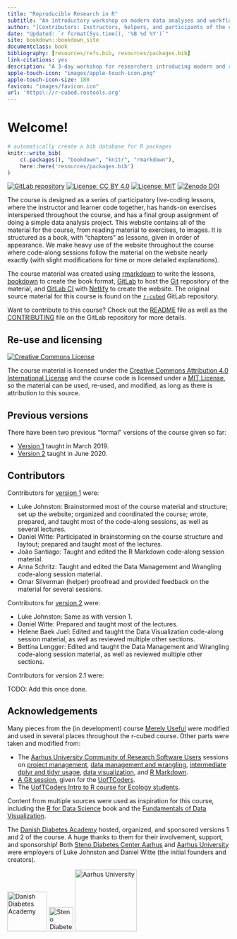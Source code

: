 ```yaml
--- 
title: "Reproducible Research in R"
subtitle: "An introductory workshop on modern data analyses and workflows"
author: "[Contributors: Instructors, helpers, and participants of the course](#contributors)"
date: "Updated: `r format(Sys.time(), '%B %d %Y')`"
site: bookdown::bookdown_site
documentclass: book
bibliography: [resources/refs.bib, resources/packages.bib]
link-citations: yes
description: "A 3-day workshop for researchers introducing modern and reproducible data analysis tools and workflows with R."
apple-touch-icon: "images/apple-touch-icon.png"
apple-touch-icon-size: 180
favicon: "images/favicon.ico"
url: 'https\://r-cubed.rostools.org'
---
```


# Welcome!

```r
# automatically create a bib database for R packages
knitr::write_bib(
    c(.packages(), "bookdown", "knitr", "rmarkdown"),
    here::here('resources/packages.bib')
)
```

[![GitLab repository](https://img.shields.io/badge/Repository-Source%20material-blue?style=flat&logo=gitlab)](https://gitlab.com/rostools/r-cubed)
[![License: CC BY 4.0](https://img.shields.io/badge/License-CC%20BY%204.0-lightgrey.svg)](https://creativecommons.org/licenses/by/4.0/)
[![License: MIT](https://img.shields.io/badge/License-MIT-yellow.svg)](https://opensource.org/licenses/MIT)
[![Zenodo DOI](https://zenodo.org/badge/DOI/10.5281/zenodo.3921894.svg)](https://doi.org/10.5281/zenodo.3921894)

The course is designed as a series of participatory live-coding lessons, where
the instructor and learner code together, has hands-on
exercises interspersed throughout the course, 
and has a final group assignment of doing a simple data analysis project.
This website contains all of the
material for the course, from reading material to exercises, to images. It is
structured as a book, with "chapters" as lessons, given in order of appearance.
We make heavy use of the website throughout the course
where code-along sessions follow the material on the website nearly exactly
(with slight modifications for time or more detailed explanations).

The course material was created using [rmarkdown] to write the lessons,
[bookdown] to create the book format, [GitLab] to host the [Git] 
repository of the material, and [GitLab CI] with [Netlify] to create the website.
The original source material for this course is found on the 
[`r-cubed`] GitLab repository.

[rmarkdown]: https://rmarkdown.rstudio.com/
[bookdown]: https://bookdown.org/yihui/bookdown/
[GitLab]: https://gitlab.com/
[Git]: https://git-scm.com/
[GitLab CI]: https://docs.gitlab.com/ee/ci/
[Netlify]: https://www.netlify.com/
[`r-cubed`]: https://gitlab.com/rostools/r-cubed

Want to contribute to this course? 
Check out the [README] file as well as the [CONTRIBUTING] file
on the GitLab repository for more details.

[README]: https://gitlab.com/rostools/r-cubed/-/blob/master/README.md
[CONTRIBUTING]: https://gitlab.com/rostools/r-cubed/-/blob/master/CONTRIBUTING.md

## Re-use and licensing {#licensing}

<a rel="license" href="http://creativecommons.org/licenses/by/4.0/"><img alt="Creative Commons License" style="border-width:0" src="https://i.creativecommons.org/l/by/4.0/80x15.png" /></a>

The course material is licensed under the
[Creative Commons Attribution 4.0 International License](https://creativecommons.org/licenses/by/4.0/)
and the course code is licensed under a 
[MIT License](https://gitlab.com/rostools/r-cubed/-/blob/master/LICENSE-MIT.md),
so the material can be used, re-used, and modified, 
as long as there is attribution to this source.

## Previous versions

There have been two previous "formal" versions of the course given so far:

- [Version 1](https://v1--dda-rcourse.netlify.app/) taught in March 2019.
- [Version 2](https://r-cubed-v2.rostools.org/) taught in June 2020.

## Contributors {#contributors}

Contributors for [version 1](https://gitlab.com/lwjohnst/dda-rcourse/-/tags/v1.0.0) were:

- Luke Johnston: Brainstormed most of the course material and structure; set up
the website; organized and coordinated the course; wrote, prepared, and taught
most of the code-along sessions, as well as several lectures.
- Daniel Witte: Participated in brainstorming on the course structure and
laytout; prepared and taught most of the lectures.
- João Santiago: Taught and edited the R Markdown code-along session material.
- Anna Schritz: Taught and edited the Data Management and Wrangling code-along
session material.
- Omar Silverman (helper) proofread and provided feedback on the material for several
sessions.

Contributors for [version 2](https://gitlab.com/rostools/r-cubed/-/tags/v2.0) were:

- Luke Johnston: Same as with version 1.
- Daniel Witte: Prepared and taught most of the lectures.
- Helene Baek Juel: Edited and taught the Data Visualization code-along session material,
as well as reviewed multiple other sections.
- Bettina Lengger: Edited and taught the Data Management and Wrangling code-along
session material, as well as reviewed multiple other sections.

Contributors for version 2.1 were:

TODO: Add this once done.

## Acknowledgements

Many pieces from the (in development) course [Merely Useful](https://github.com/merely-useful/merely-useful.github.io)
were modified and used in several places throughout the r-cubed course.
Other parts were taken and modified from:

- The [Aarhus University Community of Research Software Users] sessions on
[project management](https://au-cru.github.io/content/workflow-setup.html),
[data management and wrangling](https://au-cru.github.io/content/intro-dplyr.html),
[intermediate dplyr and tidyr usage](https://au-cru.github.io/site/material/2020-01-17-intermediate-dplyr/),
[data visualization](https://au-cru.github.io/content/intro-ggplot2.html),
and [R Markdown](https://au-cru.github.io/content/intro-rmarkdown.html).
- [A Git session](https://uoftcoders.github.io/studyGroup/lessons/git/intro/lesson/),
given for the [UofTCoders](https://uoftcoders.github.io/studyGroup/).
- The [UofTCoders Intro to R course for Ecology students](https://uoftcoders.github.io/rcourse/).

[Aarhus University Community of Research Software Users]: https://au-cru.github.io/

Content from multiple sources were used as inspiration for this course,
including the [R for Data Science] book 
and the [Fundamentals of Data Visualization].

[Fundamentals of Data Visualization]: https://serialmentor.com/dataviz/
[R for Data Science]: https://r4ds.had.co.nz/

The [Danish Diabetes Academy](https://www.danishdiabetesacademy.dk/) hosted,
organized, and sponsored versions 1 and 2 of the course. A huge thanks to them
for their involvement, support, and sponsorship! 
Both [Steno Diabetes Center Aarhus](https://www.stenoaarhus.dk/)
and [Aarhus University](https://www.au.dk/) were employers of Luke Johnston
and Daniel Witte (the initial founders and creators).

![Danish Diabetes Academy](images/dda_logo.png){width=90px}
![Steno Diabetes Center Aarhus](images/SDCA_logo.png){width=55px}
![Aarhus University](images/au_logo_black.png){width=140px}

